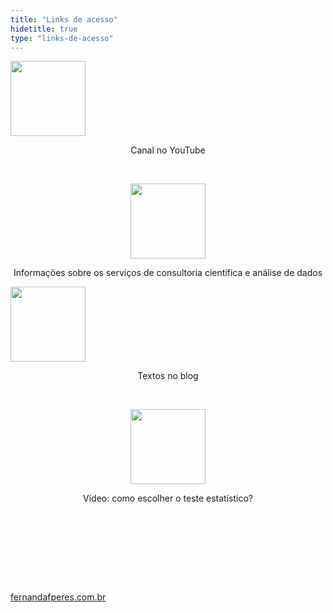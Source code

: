 ```yaml
---
title: "Links de acesso"
hidetitle: true
type: "links-de-acesso"
---
```



<div class="flex-container">

  <div class="flex-child">
  
  <a href="https://youtube.com/c/FernandaPeres/">
  <img width="120" src="images/canal.png" alt="" loading="lazy">
  </a>
  <center><p>Canal no YouTube</p><center>
  
  <br>
  
  <a href="https://fernandafperes.com.br/qual-servico/">
  <img width="120" src="images/servicos.png" alt="" loading="lazy">
  </a>
  <center><p>Informações sobre os serviços de consultoria científica e análise de dados</p><center>
  
  </div>
  
  <div class="flex-child">

  <a href="https://fernandafperes.com.br/blog/">
  <img width="120" src="images/blog.png" alt="" loading="lazy">
  </a>
  <center><p>Textos no blog</p><center>
  
  <br>
  
  <a href="https://youtu.be/EtV3_3aN884">
  <img width="120" src="images/como-escolher-2.png" alt="" loading="lazy">
  </a>
  <center><p>Vídeo: como escolher o teste estatístico?</p><center>

  </div>
  
  <br><br>
  
</div>


<div class="site-links">

<br><br>

<center>
  <a href="mailto:contato@fernandafperes.com.br?subject=Consultoria"><i class="fa fa-solid fa-envelope fa-2x" aria-hidden="true"></i></a>
</center>

<br>
    
  <a href="https://fernandafperes.com.br/">
  fernandafperes.com.br
  </a>

<br><br>

</div>

